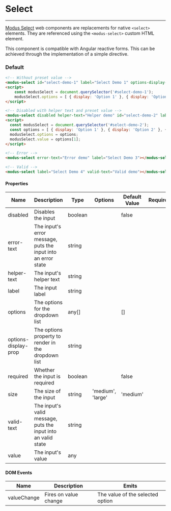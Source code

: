 
# Select
---

[Modus Select](https://modus.trimble.com/elements/inputs/) web components are replacements for native `<select>` elements. They are referenced using the `<modus-select>` custom HTML element.

This component is compatible with Angular reactive forms. This can be achieved through the implementation of a simple directive.

### Default
<Story id="components-select--default" />

```html
<!-- Without preset value -->
<modus-select id="select-demo-1" label="Select Demo 1" options-display-prop="display"></modus-select>
<script>
    const modusSelect = document.querySelector('#select-demo-1');
    modusSelect.options = [ { display: 'Option 1' }, { display: 'Option 2' }, { display: 'Option 3' } ];
</script>

<!-- Disabled with helper text and preset value -->
<modus-select disabled helper-text="Helper demo" id="select-demo-2" label="Select Demo 2" options-display-prop="display"></modus-select>
<script>
  const modusSelect = document.querySelector('#select-demo-2');
  const options = [ { display: 'Option 1' }, { display: 'Option 2' }, { display: 'Option 3' } ];
  modusSelect.options = options;
  modusSelect.value = options[1];
</script>

<!-- Error -->
<modus-select error-text="Error demo" label="Select Demo 3"></modus-select>

<!-- Valid -->
<modus-select label="Select Demo 4" valid-text="Valid demo"></modus-select>
```

<section>
  <h4>Properties</h4>
  <table>
    <thead>
    <tr>
      <th>Name</th>
      <th>Description</th>
      <th>Type</th>
      <th>Options</th>
      <th>Default Value</th>
      <th>Required</th>
    </tr>
    </thead>
    <tbody>
    <tr>
      <td>disabled</td>
      <td>Disables the input</td>
      <td>boolean</td>
      <td></td>
      <td>false</td>
      <td></td>
    </tr>
    <tr>
      <td>error-text</td>
      <td>The input's error message, puts the input into an error state</td>
      <td>string</td>
      <td></td>
      <td></td>
      <td></td>
    </tr>
    <tr>
      <td>helper-text</td>
      <td>The input's helper text</td>
      <td>string</td>
      <td></td>
      <td></td>
      <td></td>
    </tr>
    <tr>
      <td>label</td>
      <td>The input label</td>
      <td>string</td>
      <td></td>
      <td></td>
      <td></td>
    </tr>
    <tr>
      <td>options</td>
      <td>The options for the dropdown list</td>
      <td>any[]</td>
      <td></td>
      <td>[]</td>
      <td></td>
    </tr>
    <tr>
      <td>options-display-prop</td>
      <td>The options property to render in the dropdown list</td>
      <td>string</td>
      <td></td>
      <td></td>
      <td></td>
    </tr>
    <tr>
      <td>required</td>
      <td>Whether the input is required</td>
      <td>boolean</td>
      <td></td>
      <td>false</td>
      <td></td>
    </tr>
    <tr>
      <td>size</td>
      <td>The size of the input</td>
      <td>string</td>
      <td>'medium', 'large'</td>
      <td>'medium'</td>
      <td></td>
    </tr>
    <tr>
      <td>valid-text</td>
      <td>The input's valid message, puts the input into an valid state</td>
      <td>string</td>
      <td></td>
      <td></td>
      <td></td>
    </tr>
    <tr>
      <td>value</td>
      <td>The input's value</td>
      <td>any</td>
      <td></td>
      <td></td>
      <td></td>
    </tr>
    </tbody>
  </table>
</section>

<section>
  <h4>DOM Events</h4>
  <table>
    <thead>
    <tr>
      <th>Name</th>
      <th>Description</th>
      <th>Emits</th>
    </tr>
    </thead>
    <tbody>
    <tr>
      <td>valueChange</td>
      <td>Fires on value change</td>
      <td>The value of the selected option</td>
    </tr>
    </tbody>
  </table>
</section>


